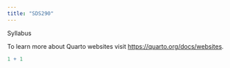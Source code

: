 ```yaml
---
title: "SDS290"
---
```


Syllabus

To learn more about Quarto websites visit <https://quarto.org/docs/websites>.

```r
1 + 1
```
